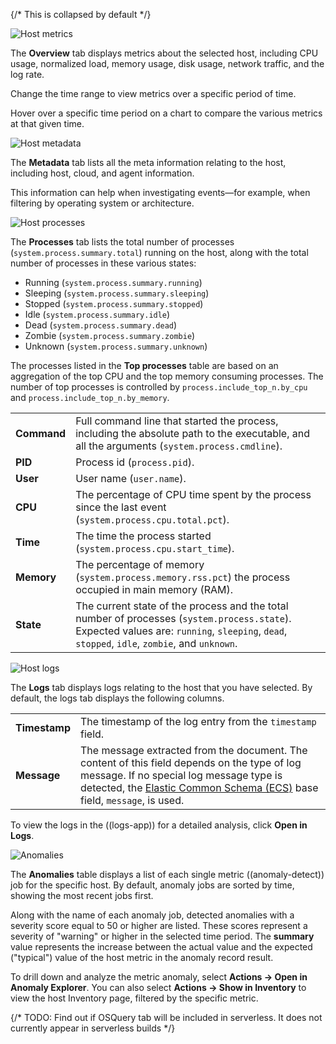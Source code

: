 {/* This is collapsed by default */}

<DocAccordion buttonContent="Overview">

![Host metrics](../images/metrics-overlay.png)

The **Overview** tab displays metrics about the selected host, including CPU usage,
normalized load, memory usage, disk usage, network traffic, and the log rate.

Change the time range to view metrics over a specific period of time.

Hover over a specific time period on a chart to compare the various metrics at that given time.

</DocAccordion>

<DocAccordion buttonContent="Metadata">

![Host metadata](../images/metadata-overlay.png)

The **Metadata** tab lists all the meta information relating to the host,
including host, cloud, and agent information.

This information can help when investigating events—for example,
when filtering by operating system or architecture.

</DocAccordion>

<DocAccordion buttonContent="Processes">

![Host processes](../images/processes-overlay.png)

The **Processes** tab lists the total number of processes (`system.process.summary.total`) running on the host,
along with the total number of processes in these various states:

* Running (`system.process.summary.running`)
* Sleeping (`system.process.summary.sleeping`)
* Stopped (`system.process.summary.stopped`)
* Idle (`system.process.summary.idle`)
* Dead (`system.process.summary.dead`)
* Zombie (`system.process.summary.zombie`)
* Unknown (`system.process.summary.unknown`)

The processes listed in the **Top processes** table are based on an aggregation of the top CPU and the top memory consuming processes.
The number of top processes is controlled by `process.include_top_n.by_cpu` and `process.include_top_n.by_memory`.

|  |  |
|---|---|
| **Command** | Full command line that started the process, including the absolute path to the executable, and all the arguments (`system.process.cmdline`). |
| **PID** | Process id (`process.pid`). |
| **User** | User name (`user.name`). |
| **CPU** | The percentage of CPU time spent by the process since the last event (`system.process.cpu.total.pct`). |
| **Time** | The time the process started (`system.process.cpu.start_time`).  |
| **Memory** | The percentage of memory (`system.process.memory.rss.pct`) the process occupied in main memory (RAM).  |
| **State** | The current state of the process and the total number of processes (`system.process.state`). Expected values are: `running`, `sleeping`, `dead`, `stopped`, `idle`, `zombie`, and `unknown`. |

</DocAccordion>

<DocAccordion buttonContent="Logs">

![Host logs](../images/logs-overlay.png)

The **Logs** tab displays logs relating to the host that you have selected. By default, the logs tab displays the following columns.

|  |  |
|---|---|
| **Timestamp** | The timestamp of the log entry from the `timestamp` field.  |
| **Message** | The message extracted from the document. The content of this field depends on the type of log message. If no special log message type is detected, the [Elastic Common Schema (ECS)](((ecs-ref))/ecs-base.html) base field, `message`, is used. |

To view the logs in the ((logs-app)) for a detailed analysis, click **Open in Logs**.

</DocAccordion>

<DocAccordion buttonContent="Anomalies">

![Anomalies](../images/anomalies-overlay.png)

The **Anomalies** table displays a list of each single metric ((anomaly-detect)) job for the specific host. By default, anomaly
jobs are sorted by time, showing the most recent jobs first.

Along with the name of each anomaly job, detected anomalies with a severity score equal to 50 or higher are listed. These
scores represent a severity of "warning" or higher in the selected time period. The **summary** value represents the increase between
the actual value and the expected ("typical") value of the host metric in the anomaly record result.

To drill down and analyze the metric anomaly, select **Actions -> Open in Anomaly Explorer**.
You can also select **Actions -> Show in Inventory** to view the host Inventory page, filtered by the specific metric.

</DocAccordion>

{/* TODO: Find out if OSQuery tab will be included in serverless. It does not currently appear in serverless builds */}

